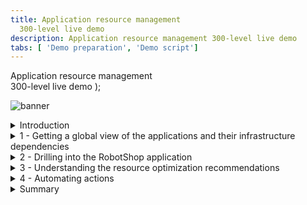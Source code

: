 ```yaml
---
title: Application resource management
  300-level live demo
description: Application resource management 300-level live demo
tabs: [ 'Demo preparation', 'Demo script']
---
```


  <span>
    Application resource management<br/> 300-level live demo
  </span> );

![banner](./images/ARM-GitHub-script-banner-12-15-21.jpg)

<span id="top"></span>

<details>
<summary>Introduction</summary>
<br/>

In this growing digital economy, the application is the business. Application performance, therefore, is one of the highest CIO priorities.

<br/>

Home Robots Inc. is a fully digital company selling innovative "household chores" robots globally via its RobotShop online marketplace. Clients browse and purchase through RobotShop's microservices-based cloud native app. Promotions and other marketing events, however, generate unpredictable load patterns. This often results in poor application performance and bad customer experiences. IT Ops teams tend to either over- or under-provision resources based on best guesses - which is highly inefficient, costly, and risky.

<br/>

In this demo, I’ll show you how IBM Turbonomic uses the principles of Application Resource Management (ARM) to provide full-stack visibility. This lets SREs and IT Ops teams proactively assure application performance and operational efficiency across their mission critical deployments. We will: <br/>
• See how Turbonomic stitches together a full-stack view of your multi-cloud software deployments <br/>
• Examine the resource optimization recommendations generated by Turbonomic <br/>
• Demonstrate how to automate the execution of recommended actions <br/>

<br/>

**Note**: This demo will be focused on application resource management in private clouds.

<br/>

(Printer-ready PDF of demo script <a href="./300-Application-Resource-Management.pdf" target="_blank" rel="noreferrer">here</a>)

<br/>

**[Go to top](#top)**

</details>

<details>

<summary>1 - Getting a global view of the applications and their infrastructure dependencies</summary>

<br/>

| **1.1** | **Examine the global supply chain** |
| :--- | :--- |
| **Narration** | Turbonomic requires configuration and operational performance data to make resource optimization recommendations. The more data the better. <br/><br/> The RobotShop application is being observed by Instana. Turbonomic ingests data from Instana and builds a common data model to stitch together a graphical view of the application and its resource dependencies. In the Turbonomic nomenclature, this is called the "supply chain." <br/><br/> The global supply chain models the dynamic relationship of the managed application and its dependent infrastructure layers. |
| **Action** &nbsp; 1.1.0 | Log in to the Turbonomic instance and click the **On** button in the upper left corner. <br/><br/> **Note**: The next six steps will refer to the graphic below.<br/><br/><img src="https://raw.githubusercontent.com/ibm-garage-tsa/platinum-demos/master/src/pages/300-watson-aiops-application-resource-management/images/global-supply-chain-6.jpg" width="800" /> |
| **Action** &nbsp; 1.1.1 | Hover the cursor over the **Business Application** entity (1), which shows the business applications of which Turbonomic is aware. |
| **Narration** | |
| **Action** &nbsp; 1.1.2 | Hover the cursor over the **Business Transaction** entity (2), which shows logical business functions that an end-user would execute (such as a purchase or add-to-cart). Business applications are composed of these business transactions. |
| **Narration** | |
| **Action** &nbsp; 1.1.3 | Hover the cursor over the **Service** entity (3). A service is basically a REST endpoint. Transactions use the services. |
| **Narration** | |
| **Action** &nbsp; 1.1.4 | Hover the cursor over the **Application Component** entity (4). Services are hosted and executed in an application component, such as a Java virtual machine (JVM).
| **Narration** | |
| **Action** &nbsp; 1.1.5 | Hover the cursor over the **Container** entity (5). Application components run on a container platform like Kubernetes. |
| **Narration** | |
| **Action** &nbsp; 1.1.6 | Hover the cursor over the **Virtual Machine** entity (6). Application platforms are hosted in virtualized environments like vSphere. |
| **Narration** | |

<br/>

| **1.2** | **Explore the top business applications view** |
| :--- | :--- |
| **Narration** | Turbonomic displays the applications in order of risk. &nbsp; &nbsp; &nbsp; &nbsp; &nbsp; &nbsp; &nbsp; &nbsp; &nbsp; &nbsp; &nbsp; &nbsp; &nbsp; &nbsp; &nbsp; &nbsp; &nbsp; &nbsp; &nbsp; |
| **Action** &nbsp; 1.2.1 | Click the **Business Application** entity. &nbsp; &nbsp; &nbsp; &nbsp; &nbsp; &nbsp; &nbsp; &nbsp; &nbsp; &nbsp; &nbsp; &nbsp; &nbsp; &nbsp; &nbsp; &nbsp; &nbsp; &nbsp; &nbsp;<br/><br/> <img src="https://raw.githubusercontent.com/ibm-garage-tsa/platinum-demos/master/src/pages/300-watson-aiops-application-resource-management/images/RobotShop-SLO-Violation-5.jpg" width="800" /> |
| **Narration** | We see that there's an increase in the average response time.&nbsp; &nbsp; &nbsp; &nbsp; &nbsp; &nbsp; &nbsp; &nbsp; &nbsp; &nbsp; &nbsp; &nbsp; &nbsp; &nbsp; &nbsp; &nbsp; &nbsp; &nbsp; &nbsp; <br/><br/> [NEED TO CLEAN UP] In the Application Resource Health bar, the color of each circle reflects the current health of the entities: "red" represents performance recommendations, "yellow" represents efficiency recommendations, and "green" is healthy. The current status indicates that there are some critical performance issues as well as some areas to improve efficiency. <br/><br/> The Actions button enables you to take the recommended actions directly from Turbonomic. <br/><br/> **Note**: We won't click the Actions button at this time. |
| **Action** &nbsp; 1.2.2 | Click the **X** in the upper right corner to close the **Application: Business Applications** page. <br/><br/> <img src="https://raw.githubusercontent.com/ibm-garage-tsa/platinum-demos/master/src/pages/300-watson-aiops-application-resource-management/images/Business_Applications.png" width="800" /> |

<br/>

**[Go to top](#top)**

</details>

<details>

<summary>2 - Drilling into the RobotShop application</summary>

<br/>

| **2.1** | **Examine RobotShop resource dependencies** |
| :--- | :--- |
| **Narration** | Now that we have a broad understanding of the global view, let's examine the health of the RobotShop application. This is called "scoping." |
| **Action** &nbsp; 2.1.1 | Click the **RobotShop** link to scope to RobotShop.<br/><br/> <img src="https://raw.githubusercontent.com/ibm-garage-tsa/platinum-demos/master/src/pages/300-watson-aiops-application-resource-management/images/1-Top_Business_Applications.png" width="800" /> |
| **Action** &nbsp; 2.1.2 | Point out that we are scoped to RobotShop, with data coming from Instana. <br/><br/> <img src="https://raw.githubusercontent.com/ibm-garage-tsa/platinum-demos/master/src/pages/300-watson-aiops-application-resource-management/images/2-Home.png" width="800" /> |
| **Narration** | [Add something like "can ingest data from other APM tools as well"] The supply chain is scoped to RobotShop, and the charts provide a quick view of RobotShop's overall operating health. <br/><br/> Since RobotShop is a Kubernetes-based cloud native application, all the entities in the supply chain are specific to a container infrastructure. |
| **Action** &nbsp; 2.1.3 | On the **Pending Actions** chart, click **SHOW ALL**.<br/><br/> <img src="https://raw.githubusercontent.com/ibm-garage-tsa/platinum-demos/master/src/pages/300-watson-aiops-application-resource-management/images/3-Show_All.png" width="800" /> |
| **Narration** | The Turbonomic engine performs an ongoing (real-time) holistic analysis of the environment, generating resource optimization recommendations (and associated actions) that you can follow to resolve and avoid emerging problems. <br/><br/>Here we see container resize actions, categorized as 'performance' and 'efficiency' actions. These are displayed for you to either investigate further or execute manually.<br/><br/>Container resize *UP* actions are typically performance-centric actions that are driven to resolve an underlying resource congestion issue. <br/><br/> Container resize *DOWN* actions are typically efficiency-centric actions that are pointing to a resource optimization opportunity, likely a consequence of resource over-provisioning. |
| **Action** &nbsp; 2.1.4 | [NEED UPDATED SCREENSHOT] <br/><br/> On the **Action Center** panel, under  **RESIZE**, select **Workload Controllers** (1). Then, click **DETAILS** (2) in the **payment** row. <br/><br/> **Note**: If the view does not match the screenshot below, click **NEW VIEW** at the upper right corner to enable the new view. <br/><br/> <img src="https://raw.githubusercontent.com/ibm-garage-tsa/platinum-demos/master/src/pages/300-watson-aiops-application-resource-management/images/2-Payment.png" width="800" /> |

<br/>

**[Go to top](#top)**

</details>

<details>

<summary>3 - Understanding the resource optimization recommendations</summary>

<br/>

| **3.1** | **Analyze a container right-sizing performance recommendation** |
| :--- | :--- |
| **Narration** | Let's explore one of the performance recommendations in more detail. |
| **Action** &nbsp; 3.1.1 | On the **Action Details** page, if the details are not already expanded, click **Expand Details**. Then, inspect the rationale behind the recommendations. <br/><br/> <img src="https://raw.githubusercontent.com/ibm-garage-tsa/platinum-demos/master/src/pages/300-watson-aiops-application-resource-management/images/2-Payment_Details.png" width="800" /> |
| **Action** &nbsp; 3.1.2 | Review the performance action details. Point out the recommendation to upsize the virtual CPU limit from 200 mCores to 500 mCores. <br/><br/> **Note**: Since this is a dynamic system, the metrics displayed on your screen may not necessarily reflect the exact numbers in the screenshot. <br/><br/> <img src="https://raw.githubusercontent.com/ibm-garage-tsa/platinum-demos/master/src/pages/300-watson-aiops-application-resource-management/images/2-Payment_Expand.png" width="800" /> |
| **Narration** | CPU throttling directly impacts the response time of a service and therefore user experience. Turbonomic observes and tracks CPU throttling. In the case of RobotShop, the response time latency of the payment service can adversely impact the ecommerce checkout experience. Given the rate of throttling being observed, Turbonomic recommends increasing the CPU limit from 200 mCores to 500 mCores, thereby reducing the CPU throttling from 19.2% to 3.1%. Proactively alleviating CPU congestion pressures by providing these analytics-driven recommendations helps keep the application in the desired state where it meets its defined service-level objectives (SLOs). <br/><br/> [Include a line or two to provide context on what CPU throttling is?] |
| **Action** &nbsp; 3.1.3 | Click the **X** in the upper right corner to close the **Action Details** page.<br/><br/> <img src="https://raw.githubusercontent.com/ibm-garage-tsa/platinum-demos/master/src/pages/300-watson-aiops-application-resource-management/images/2-Payment_X.png" width="800" /> |

<br/>

| **3.2** | **Analyze a proactive workload redistribution recommendation** |
| :--- | :--- |
| **Narration** | The underlying cloud native environment to which the RobotShop microservices are deployed is highly dynamic. <br/><br/> The initial node to which a pod was placed may not always remain the most optimal place to continue executing this workload. An unhealthy application can cause cascading issues, potentially impacting healthy neighboring pods. Additional node capacity may present alternative optimal placement options that were not available at the time when this pod was initially placed. <br/><br/> Continuously and proactively redistributing workloads, in line with shifting load patterns and available capacity, helps assure application performance and infrastructure operational efficiency. |
| **Action** &nbsp; 3.2.1 | On the **Action Center** panel, under **MOVE**, select **Container Pods** (1). Then, click **DETAILS** (2) in the **robot-shop/payment** row. <br/><br/> <img src="https://raw.githubusercontent.com/ibm-garage-tsa/platinum-demos/master/src/pages/300-watson-aiops-application-resource-management/images/7-Move.png" width="800" /> |
| **Action** &nbsp; 3.2.2 | Review the efficiency action details. Point out the recommendation to relocate the payment pod from where it is currently running on worker node 3 to worker node 6. <br/><br/> **Note**: Since this is a dynamic system, the metrics displayed on your screen may not necessarily reflect the exact numbers in the screenshot. <br/><br/> <img src="https://raw.githubusercontent.com/ibm-garage-tsa/platinum-demos/master/src/pages/300-watson-aiops-application-resource-management/images/7-Move_Details.png" width="800" /> |
| **Narration** | If the underlying node is getting congested, it will attempt to identify an alternate node with more capacity. If, on the other hand, as is the case here, the underlying node is underutilized, it makes sense to proactively redistribute the workload to other appropriate nodes to improve operational efficiency. <br/><br/> The Turbonomic analysis engine computes the current and possible future state of the cluster if the Move action is accepted for execution. As we can observe here, the migration of workloads from worker node 3 to worker node 6 will result in a marginal increase of virtual CPU utilization from 7.1% to 10% and an increase of virtual memory consumption from 15.5% to 20.8% of worker node 6. <br/><br/> Continuous redistribution of workloads helps better optimize overall cluster resources in terms of performance and cost of ownership. |
| **Action** &nbsp; 3.2.3 | Click the **X** in the upper right corner to close the **Action Details** page.<br/><br/> <img src="https://raw.githubusercontent.com/ibm-garage-tsa/platinum-demos/master/src/pages/300-watson-aiops-application-resource-management/images/7-Move_X.png" width="800" /> |

<br/>

| **3.3** | **Analyze an intelligent cluster scaling recommendation** |
| :--- | :--- |
| **Narration** | [Tie it back to Robotshop wherever appropriate?] <br/><br/> The Turbonomic analysis engine is continuously exploring opportunities to optimize overall cluster efficiency, essentially balancing cluster capacity with workload demand. <br/><br/> Pods consume resources from the underlying nodes on which they are placed. Nodes are represented as virtual machines (VMs) in the supply chain. When pods begin experiencing performance issues due to diminishing resources at the underlying node level, Turbonomic will provide early recommendations to provision additional cluster capacity. <br/><br/> On the other hand, it will seek out opportunities to consolidate workloads on a fewer number of nodes, thereby driving down operational costs. |
| **Action** &nbsp; 3.3.1 | On the **Action Center** panel, under **SUSPEND**, select **Virtual Machines** (1). Then, click **DETAILS** (2) in the **worker3.vader.coc-ibm.com** row. <br/><br/> <img src="https://raw.githubusercontent.com/ibm-garage-tsa/platinum-demos/master/src/pages/300-watson-aiops-application-resource-management/images/8-Suspend.png" width="800" /> |
| **Action** &nbsp; 3.3.2 | Review the action details. <br/><br/> <img src="https://raw.githubusercontent.com/ibm-garage-tsa/platinum-demos/master/src/pages/300-watson-aiops-application-resource-management/images/9-Suspend_Details.png" width="800" /> |
| **Narration** | Executing the Suspend action will result in reclaiming and possibly repurposing the compute resources of worker node 3. <br/><br/> These actions enhance overall cluster operational efficiency and naturally yield significant costs savings, while not compromising application performance and availability. |
| **Action** &nbsp; 3.3.3 | Click the **X** in the upper right corner to close the **Action Details** page. <br/><br/> <img src="https://raw.githubusercontent.com/ibm-garage-tsa/platinum-demos/master/src/pages/300-watson-aiops-application-resource-management/images/9-Suspend_X.png" width="800" /> |

<br/>

**[Go to top](#top)**

</details>

<details>

<summary>4 - Automating actions</summary>

<br/>

<InlineNotification><strong>NOTE</strong>: If you want to demonstrate how to create and configure an automation policy, you will need additional credentials. To do so, log out and log back in using the <strong>cocadmin</strong> username. The password remains the same: <strong>CoC#Rulz!</strong>. </InlineNotification>

<br/>

| **4.1** | **Automate the execution of actions and eliminate manual intervention** |
| :--- | :--- |
| **Narration** | Though Turbonomic allows you to initiate an action natively from the platform with the click of a button, it is a best practice to automate the execution of these actions. <br/><br/> We will now define a policy that enables you to automate the platform-derived actions without having to jump into multiple tools. This significantly enhances operator productivity. |
| **Action** &nbsp; 4.1.1 | Click **SETTINGS** (1) and select **Policies** (2). <br/><br/> <img src="https://raw.githubusercontent.com/ibm-garage-tsa/platinum-demos/master/src/pages/300-watson-aiops-application-resource-management/images/Settings.png" width="800" /> |
| **Action** &nbsp; 4.1.2 | Click **NEW AUTOMATION POLICY**. <br/><br/> <img src="https://raw.githubusercontent.com/ibm-garage-tsa/platinum-demos/master/src/pages/300-watson-aiops-application-resource-management/images/New-Policy.png" width="500" /> |
| **Action** &nbsp; 4.1.3 | Select **Container Pod**. <br/><br/> <img src="https://raw.githubusercontent.com/ibm-garage-tsa/platinum-demos/master/src/pages/300-watson-aiops-application-resource-management/images/Container-Pod.png" width="300" /> |
| **Action** &nbsp; 4.1.4 | Give the policy a custom **NAME**. Then, expand **AUTOMATION AND ORCHESTRATION** (2) and click **ADD ACTION** (3) to define how an action is accepted. <br/><br/> <img src="https://raw.githubusercontent.com/ibm-garage-tsa/platinum-demos/master/src/pages/300-watson-aiops-application-resource-management/images/Automation-Policy-1.jpg" width="500" /> |
| **Action** &nbsp; 4.1.5 | Fill out the **Automation and Orchestration** panel: <br/> • Set the **ACTION TYPE** to **Move** (1). <br/> • Set **ACTION GENERATION** to **Generate Actions** (2). <br/> • Set **ACTION ACCEPTANCE** to **Automatic** (3). <br/><br/> **IMPORTANT NOTE**: Do **NOT** click **Submit**, as this is a read-only environment. <br/><br/> <img src="https://raw.githubusercontent.com/ibm-garage-tsa/platinum-demos/master/src/pages/300-watson-aiops-application-resource-management/images/Automation-Policy.png" width="500" /> |
| **Narration** | Once the automation policy is saved, it will go into effect. All configured actions will now be executed automatically. <br/><br/> The main benefit and best practice of Turbonomic is to execute the platform-derived actions automatically. The underlying goal is to reduce or remove human intervention and leverage automation to maintain application performance and improve operational efficiency. <br/><br/> Although we have demonstrated how actions can be initiated automatically from Turbonomic, typically IT organizations manually execute actions until they are confident that the actions are trustworthy. As the organization's level of comfort matures over time, actions are executed in an increasingly automated fashion. |

<br/>

**[Go to top](#top)**

</details>

<details>

<summary>Summary</summary>

<br/>

In this demo, we showed how Home Robots Inc. leveraged Turbonomic to assure application performance and improve the operational efficiency of the supporting infrastructure. <br/><br/> We demonstrated how Turbonomic can augment a container platform and provide additional high-value capabilities such as full-stack visibility, analytics-driven resource optimization recommendations, and automation of executing the recommended actions.

<br/>

**[Go to top](#top)**

</details>
